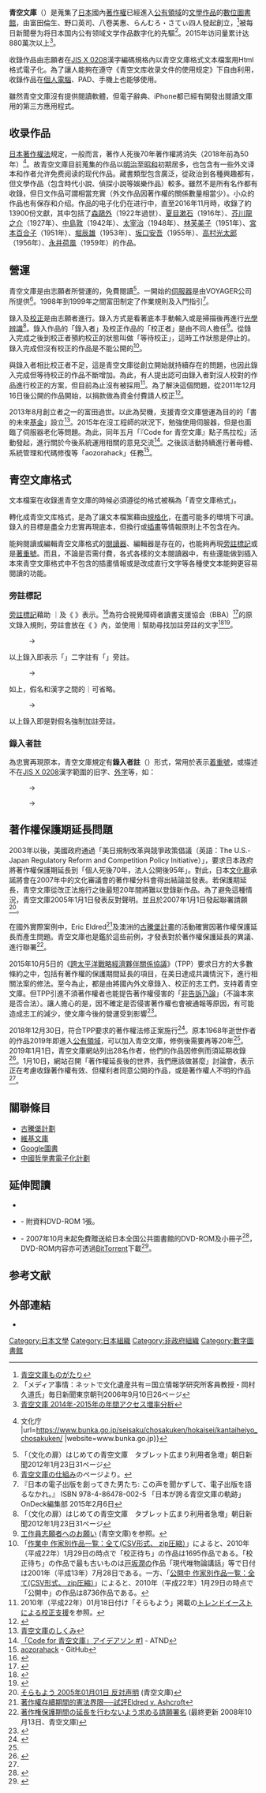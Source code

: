 {{Selfref|添加青空文庫链接请考虑使用模板[[Template:青空文庫|Template:青空文庫]]、[[Template:青空文庫作者|Template:青空文庫作者]]}}
{{noteTA
|G1 = IT
}}
{{Infobox website
| name                 = {{lang|ja|青空文庫}}
| logo                 = Aozora Bunko Logo.png
| url                  = {{Official URL}}
| commercial           = 非營利
| type                 = {{wikidata|properties|edit|linked|P31|sep%s=<br/>}}
| registration         = 否
| language             = {{wikidata|property|linked|edit|P407}}
| country              = {{wikidata|property|linked|edit|P17}}
| content_license      = 依據青空文庫收錄檔案處理規則<ref name="kijun">[https://www.aozora.gr.jp/guide/kijyunn.html {{lang|ja|青空文庫収録ファイルの取り扱い規準}}]</ref>
| launch_date          = {{wikidata|property|references|edit|P571}}
| current_status       = 作品数增加中
| footnotes            = 截至2019年1月1日，共15,123部作品<ref>{{Cite web |url=https://www.aozora.gr.jp/ |title=青空文庫　Aozora Bunko |access-date=2020-01-11 |archive-url=https://web.archive.org/web/20190101034646/https://www.aozora.gr.jp/ |archive-date=2019-01-01 |dead-url= }}</ref>
}}
{{文學}}
'''青空文庫'''（{{jpn|j=青空文庫|hg=あおぞらぶんこ|rm=Aozora Bunko|f=y}}）是蒐集了[[日本|日本]]國內[[著作權|著作權]]已經進入[[公有領域|公有領域]]的[[文學作品|文學作品]]的[[數位圖書館|數位圖書館]]，由富田倫生、野口英司、八卷美惠、らんむろ・さてぃ四人發起創立，<ref>[http://www.aozora.gr.jp/cards/001739/files/55745_58656.html 青空文庫ものがたり]</ref>被每日新聞譽为将日本国内公有领域文学作品数字化的先驅<ref>「メディア事情：ネットで文化遺産共有＝国立情報学研究所客員教授・岡村久道氏」毎日新聞東京朝刊2006年9月10日26ページ</ref>。2015年访问量累计达880萬次以上<ref>[http://www.aozora.gr.jp/aozorablog/?p=3606 青空文庫 2014年-2015年の年間アクセス増率分析]</ref>。

收錄作品由志願者在[[JIS_X_0208|JIS X 0208]]漢字編碼規格內以青空文庫格式文本檔案用Html格式電子化。為了讓人能夠在遵守《青空文库收录文件的使用规定》下自由利用，收錄作品在[[個人電腦|個人電腦]]、PAD、手機上也能够使用。

雖然青空文庫沒有提供閱讀軟體，但電子辭典、iPhone都已經有開發出閱讀文庫用的第三方應用程式。

== 收录作品 ==
[[著作權法_(日本)|日本著作權法]]規定，一般而言，著作人死後70年著作權將消失（2018年前為50年）<ref>{{cite web |script-title=ja:平成30年12月30日施行 環太平洋パートナーシップに関する包括的及び先進的な協定（TPP11協定）の発効に伴う著作権法改正の施行について {{!}} 文化庁 |url=https://www.bunka.go.jp/seisaku/chosakuken/hokaisei/kantaiheiyo_chosakuken/ |website=www.bunka.go.jp}}</ref>。故青空文庫目前蒐集的作品以[[明治|明治]]至[[昭和|昭和]]初期居多，也包含有一些外文译本和作者允许免费阅读的现代作品。藏書類型包含廣泛，從政治到各種興趣都有，但文學作品（包含時代小說、偵探小說等娛樂作品）較多。雖然不是所有名作都有收錄，但日文作品可謂相當充實（外文作品因著作權的關係數量相當少）。小众的作品也有保存和介绍。作品的电子化仍在进行中，直至2016年11月時，收錄了約13900份文獻，其中包括了[[森鷗外|森鷗外]]（1922年過世）、[[夏目漱石|夏目漱石]]（1916年）、[[芥川龍之介|芥川龍之介]]（1927年）、[[中島敦|中島敦]]（1942年）、[[太宰治|太宰治]]（1948年）、[[林芙美子|林芙美子]]（1951年）、[[宮本百合子|宮本百合子]]（1951年）、[[堀辰雄|堀辰雄]]（1953年）、[[坂口安吾|坂口安吾]]（1955年）、[[高村光太郎|高村光太郎]]（1956年）、[[永井荷風|永井荷風]]（1959年）的作品。

== 營運 ==
青空文庫是由志願者所營運的，免費閱讀<ref name=asahi>「（文化の扉）はじめての青空文庫　タブレット広まり利用者急増」朝日新聞2012年1月23日31ページ</ref>。一開始的[[服务器|伺服器]]是由VOYAGER公司所提供<ref name="Shikumi"> [http://www.aozora.gr.jp/shikumi.html 青空文庫の仕組み]のページより。</ref>。1998年到1999年之間富田制定了作業規則及入門指引<ref name="ondeck">『日本の電子出版を創ってきた男たち: この声を聞かずして、電子出版を語るなかれ。』 ISBN 978-4-86478-002-5 「日本が誇る青空文庫の軌跡」OnDeck編集部 2015年2月6日 </ref>。

錄入及[[校對|校正]]是由志願者進行。錄入方式是看著底本手動輸入或是掃描後再進行[[光学字符识别|光學辨識]]<ref name="asahi">「（文化の扉）はじめての青空文庫　タブレット広まり利用者急増」朝日新聞2012年1月23日31ページ</ref>。錄入作品的「錄入者」及校正作品的「校正者」是由不同人擔任<ref>[http://www.aozora.gr.jp/guide/kousakuin.html 工作員志願者へのお願い] (青空文庫)を参照。</ref>。從錄入完成之後到校正者預約校正的狀態叫做「等待校正」，這時工作狀態是停止的。錄入完成但沒有校正的作品是不能公開的<ref>「[http://www.aozora.gr.jp/index_pages/list_inp_person_all.zip 作業中 作家別作品一覧：全て(CSV形式、 zip圧縮）]」によると、2010年（平成22年）1月29日の時点で「校正待ち」の作品は1695作品である。「校正待ち」の作品で最も古いものは[[戸坂潤|戸坂潤]]の作品「現代唯物論講話」等で日付は2001年（平成13年）7月28日である。一方、「[http://www.aozora.gr.jp/index_pages/list_person_all.zip 公開中 作家別作品一覧：全て(CSV形式、 zip圧縮）]」によると、2010年（平成22年）1月29日の時点で「公開中」の作品は8736作品である。</ref>。

與錄入者相比校正者不足，這是青空文庫從創立開始就持續存在的問題，也因此錄入完成但等待校正的作品不斷增加。為此，有人提出認可由錄入者對沒人校對的作品進行校正的方案，但目前為止沒有被採用<ref name="soramoyou">2010年（平成22年）01月18日付け「そらもよう」掲載の[http://www.aozora.gr.jp/soramoyou/soramoyou2010.html#000327 トレンドイーストによる校正支援]を参照。</ref>。為了解決這個問題，從2011年12月16日後公開的作品開始，以捐款做為資金付費請人校正<ref>{{cite news|title=寄付金を原資とした校正について|newspaper=そらもよう|publisher=青空文庫|date=2011-12-16|url=http://www.aozora.gr.jp/soramoyou/soramoyou2011.html#000403|accessdate=2013-02-17}}</ref>。

2013年8月創立者之一的富田過世。以此為契機，支援青空文庫營運為目的的「書的未來[[基金|基金]]」設立<ref>[http://www.aozora.gr.jp/aozora_bunkono_shikumi.html 青空文庫のしくみ]</ref>。2015年在沒工程師的狀況下，勉強使用伺服器，但是也面臨了伺服器老化等問題。為此，同年五月「『Code for 青空文庫』點子馬拉松」活動發起，進行關於今後系統運用相關的意見交流<ref>[https://atnd.org/events/66230 「Code for 青空文庫」アイデアソン #1] {{Wayback|url=https://atnd.org/events/66230 |date=20170307134433 }} - ATND</ref>。之後該活動持續進行著母體、系統管理和代碼修復等「aozorahack」任務<ref>[https://github.com/aozorahack aozorahack] - GitHub</ref>。

== 青空文庫格式 ==
文本檔案在收錄進青空文庫的時候必須遵從的格式被稱為「青空文庫格式」。

轉化成青空文库格式，是為了讓文本檔案藉由[[規格化|規格化]]，在盡可能多的環境下可讀。錄入的目標是盡全力忠實再現底本，但換行或[[插畫|插畫]]等情報原則上不包含在內。

能夠閱讀或編輯青空文庫格式的[[電子閱讀器|閱讀器]]、編輯器是存在的，也能夠再現[[旁註標記|旁註標記]]或是[[著重號|著重號]]。而且，不論是否需付費，各式各樣的文本閱讀器中，有些還能做到插入本來青空文庫格式中不包含的插畫情報或是改成直行文字等各種使文本能夠更容易閱讀的功能。

=== 旁註標記 ===

[[旁註標記|旁註標記]]藉助 ｜及《 》表示。<ref>{{lang|ja|[https://www.aozora.gr.jp/KOSAKU/MANUAL_2.html HTML版工作員作業マニュアル 2.入力-1（青空文庫）]→（5）特殊な表記}}</ref>為符合視覺障碍者讀書支援協会（BBA）<ref>{{Cite web |url=http://bba-book.net/ |script-title=ja:視覚障碍者読書支援協会 |publisher={{lang|ja|視覚障碍者読書支援協会}} |archiveurl=https://web.archive.org/web/20110108071717/http://bba-book.net/ |archivedate=2011-01-08 |accessdate=2019-06-07 |dead-url=yes }}</ref>的原文錄入規則，旁註會放在《 》內，並使用｜幫助尋找加註旁註的文字<ref>{{Cite journal|author={{lj|富田倫生}} |date=1999-09 |script-title=ja:〈イネーブル・ライブラリー〉としての青空文庫 |journal={{lang|ja|現代の図書館}} |volume=37 |issue=3号（通巻 151）|pages=176-181 |publisher={{lang|ja|日本図書館協会}} |url=http://attic.neophilia.co.jp/aozora/genndainotoshokan.html |archiveurl=https://web.archive.org/web/20180116135814/http://attic.neophilia.co.jp/aozora/genndainotoshokan.html |archivedate=2018-01-16 |issn=0016-6332 }}</ref><ref>[https://www.aozora.gr.jp/link2.html {{lang|ja|「リンク」ページ（青空文庫）}}]</ref>。

: {{lang|ja|青空｜文庫《ぶんこ》}} → {{lang|ja|青空{{ruby-ja|文庫|ぶんこ}}}}
以上錄入即表示「{{lang|ja|文庫}}」二字註有「{{lang|ja|ぶんこ}}」旁註。
: {{lang|ja|本日は晴天《せいてん》なり。}} → {{lang|ja|本日は{{ruby-ja|晴天|せいてん}}なり。}}
如上，假名和漢字之間的｜可省略。
: {{lang|ja|｜ブルースカイ《青空》}} → {{lang|ja|{{ruby-ja|ブルースカイ|青空}}}}
以上錄入即是對假名強制加註旁註。

=== 錄入者註 ===

為忠實再現原本，青空文庫規定有'''錄入者註'''（{{lang|ja|入力者注}}）形式，常用於表示[[着重號|着重號]]，或描述不在[[JIS_X_0208|JIS X 0208]]漢字範圍的旧字、[[外字|外字]]等，如：

{{lang|ja|これ［＃「これ」に傍点］を、使って下さい。}}
: → {{lang|ja|{{ruby-ja|こ|・}}{{ruby-ja|れ|・}}を、使って下さい。}}
{{lang|ja|喉を掻き※［＃「てへん＋劣」、第3水準1-84-77］《むし》って}}
: → {{lang|ja|喉を掻き{{ruby-ja|挘|むし}}って}}

== 著作權保護期延長問題 ==
2003年以後，美國政府通過「美日規制改革與競爭政策倡議（英語：The U.S.-Japan Regulatory Reform and Competition Policy Initiative）」，要求日本政府將著作權保護期延長到「個人死後70年，法人公開後95年」。對此，日本[[文化廳|文化廳]]承諾將會在2007年中的文化審議會的著作權分科會得出結論並發表。若保護期延長，青空文庫從改正法施行之後最短20年間將難以登錄新作品。為了避免這種情況，青空文庫2005年1月1日發表反對聲明。並且於2007年1月1日發起聯署請願<ref>[http://www.aozora.gr.jp/soramoyou/soramoyou2005.html#000144 そらもよう 2005年01月01日 反対声明] (青空文庫)</ref>。

在國外實際案例中，Eric Eldred<ref>[http://www.ea.sinica.edu.tw/library/euamelite/court2000-2003_wang.pdf 著作權存續期間的憲法界限──試評Eldred v. Ashcroft ]</ref>及澳洲的[[古腾堡计划|古騰堡計畫]]的活動確實因著作權保護延長而產生問題。青空文庫也是鑑於這些前例，才發表對於著作權保護延長的異議、進行聯署<ref>[http://www.aozora.gr.jp/shomei/ 著作権保護期間の延長を行わないよう求める請願署名] {{Wayback|url=http://www.aozora.gr.jp/shomei/ |date=20091124033241 }} (最終更新 2008年10月13日、青空文庫)</ref>。

2015年10月5日的《[[跨太平洋戰略經濟夥伴關係協議|跨太平洋戰略經濟夥伴關係協議]]》（TPP）要求日方的大多數條約之中，包括有著作權的保護期間延長的項目，在美日達成共識情況下，進行相關法案的修法。至今為止，都是由將國內外文章錄入、校正的志工們，支持着青空文庫。但TPP引進不須著作權者也能提告著作權侵害的「[[告訴乃論|非告訴乃論]]」（不論本來是否合法）。讓人擔心的是，因不確定是否侵害著作權也會被通報等原因，有可能造成志工的減少，使文庫今後的營運受到影響<ref>{{Cite web |url=https://thepage.jp/detail/20150808-00000004-wordleaf?page=2 |title=TPPの著作権保護期間20年延長で「青空文庫」はどうなる？ |access-date=2016-11-26 |archive-url=https://web.archive.org/web/20161126131716/https://thepage.jp/detail/20150808-00000004-wordleaf?page=2 |archive-date=2016-11-26 |dead-url=yes }}</ref>。

2018年12月30日，符合TPP要求的著作權法修正案施行<ref name="orcn">{{Cite news|url=https://www.oricon.co.jp/article/669879/|script-title=ja:「青空文庫がやせ細っていく」 著作権保護「70年」、新規作品公開が凍結され対応模索|newspaper={{lang|ja|ORCON NEWS（弁護士ドットコムニュースからの転載）}}|date=2019-01-12|accessdate=2019-01-14}}</ref>。原本1968年逝世作者的作品2019年即進入[[公有領域|公有領域]]，可以加入青空文庫，修例後需要再等20年<ref name="orcn"/>。2019年1月1日，青空文庫網站列出28名作者，他們的作品因修例而須延期收錄<ref>[https://www.aozora.gr.jp/soramoyou/soramoyouindex.html#000507 {{lang|ja|2019年01月01日 20年先の種を蒔く――真実は時の娘 - そらもよう}}]</ref>。1月10日，網站召開「著作權延長後的世界，我們應該做甚麼」討論會，表示正在考慮收錄著作權有效、但權利者同意公開的作品，或是著作權人不明的作品<ref name="orcn"/>。

== 關聯條目 ==
* [[古騰堡計劃|古騰堡計劃]]
* [[維基文庫|維基文庫]]
* [[Google圖書|Google圖書]]
* [[中國哲學書電子化計劃|中國哲學書電子化計劃]]

== 延伸閲讀 ==
*{{Cite book
|editor={{lang|ja|青空文庫・本とコンピュータ編集室}}
|script-title=ja:青空文庫へようこそ――インターネット公共図書館の試み
|edition=初版
|date=1999-11-11
|publisher={{lang|ja|トランスアート}}
|series=Honco双書
|isbn=4-88752-115-4
}}
*{{Cite book
|editor=野口英司
|script-title=ja:インターネット図書館 青空文庫
|edition=初版
|date=2005-11-15
|publisher={{lang|ja|はる書房}}
|isbn=4-89984-072-1
}} - 附資料DVD-ROM 1張。
*{{lang|ja|『青空文庫 全』}} - 2007年10月末起免費贈送給日本全国公共圖書館的DVD-ROM及小冊子<ref>{{lang|ja|詳細は[https://www.aozora.gr.jp/kizokeikaku/ 『青空文庫 全』寄贈計画のお知らせ]を参照。}}</ref>，DVD-ROM内容亦可透過[[BitTorrent|BitTorrent]]下載<ref>{{lang|ja|詳細は[http://d.hatena.ne.jp/Koumei_S/20090307/1236419281 「青空文庫 全」DVDのBitTorrent配信を始めました](2009.3.7 MediaLab Love)および[http://d.hatena.ne.jp/Koumei_S/20090309/1236625159 「青空文庫 全」DVDから2009/3/5までの差分配信を開始しました。](2009.3.9 MediaLab Love)を参照。}}</ref>。

== 参考文献 ==
{{Reflist}}

== 外部連結 ==
* {{Official}}
{{電子書}}
{{Authority control}}
[[Category:日本文學|Category:日本文學]]
[[Category:日本組織|Category:日本組織]]
[[Category:非政府組織|Category:非政府組織]]
[[Category:數字圖書館|Category:數字圖書館]]